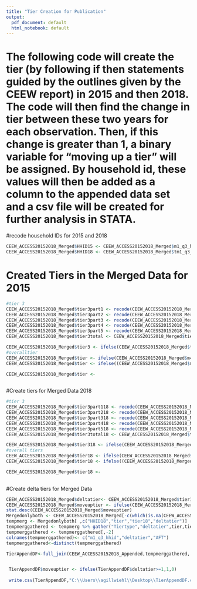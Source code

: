 ```yaml
---
title: "Tier Creation for Publication"
output:
  pdf_document: default
  html_notebook: default
---
```

# The following code will create the tier (by following if then statements guided by the outlines given by the CEEW report) in 2015 and then 2018. The code will then find the change in tier between these two years for each observation. Then, if this change is greater than 1, a binary variable for "moving up a tier" will be assigned. By household id, these values will then be added as a column to the appended data set and a csv file will be created for further analysis in STATA. 

#recode household IDs for 2015 and 2018 
```r
CEEW_ACCESS20152018_Merged$HHID15 <- CEEW_ACCESS20152018_Merged$m1_q3_hhid
CEEW_ACCESS20152018_Merged$HHID18 <- CEEW_ACCESS20152018_Merged$tm1_q3_hhid

```

# Created Tiers in the Merged Data for 2015
```r
#tier 3
CEEW_ACCESS20152018_Merged$tier3part1 <- recode(CEEW_ACCESS20152018_Merged$m4_q103_lpg, "0=0; 1=3") 
CEEW_ACCESS20152018_Merged$tier3part2 <- recode(CEEW_ACCESS20152018_Merged$m4_q109_firewood, "0=3; 1=0") 
CEEW_ACCESS20152018_Merged$tier3part3 <- recode(CEEW_ACCESS20152018_Merged$m4_q113_dungcake, "0=3; 1=0")
CEEW_ACCESS20152018_Merged$tier3part4 <- recode(CEEW_ACCESS20152018_Merged$m4_q114_agro, "0=3; 1=0")
CEEW_ACCESS20152018_Merged$tier3part5 <- recode(CEEW_ACCESS20152018_Merged$m4_q115_other_fuel, "0=3; 1=0")
CEEW_ACCESS20152018_Merged$tier3total <- CEEW_ACCESS20152018_Merged$tier3part1+CEEW_ACCESS20152018_Merged$tier3part1+CEEW_ACCESS20152018_Merged$tier3part2+CEEW_ACCESS20152018_Merged$tier3part3+CEEW_ACCESS20152018_Merged$tier3part4+CEEW_ACCESS20152018_Merged$tier3part5

CEEW_ACCESS20152018_Merged$tier3 <- ifelse(CEEW_ACCESS20152018_Merged$tier3total==15, 4,0)
#overalltier
CEEW_ACCESS20152018_Merged$tier <- ifelse(CEEW_ACCESS20152018_Merged$m4_q103_lpg==0,0,0)
CEEW_ACCESS20152018_Merged$tier <- ifelse((CEEW_ACCESS20152018_Merged$m4_q103_lpg==1 && CEEW_ACCESS20152018_Merged$m5_q119_main_cookfuel_avail>=2 && CEEW_ACCESS20152018_Merged$m5_q121_cook_difficult==0 && CEEW_ACCESS20152018_Merged$m5_q121_cook_expensive==0 && CEEW_ACCESS20152018_Merged$m5_q121_cook_quality==1 && CEEW_ACCESS20152018_Merged$m5_q121_cook_muchtime==0), 2, CEEW_ACCESS20152018_Merged$tier) 

CEEW_ACCESS20152018_Merged$tier <-                                      ifelse((CEEW_ACCESS20152018_Merged$m4_q103_lpg==1 && CEEW_ACCESS20152018_Merged$m5_q119_main_cookfuel_avail<=1 | CEEW_ACCESS20152018_Merged$m5_q121_cook_difficult==1 | CEEW_ACCESS20152018_Merged$m5_q121_cook_expensive==1 | CEEW_ACCESS20152018_Merged$m5_q121_cook_quality==0| CEEW_ACCESS20152018_Merged$m5_q121_cook_muchtime==0),1, CEEW_ACCESS20152018_Merged$tier)
                                                                            CEEW_ACCESS20152018_Merged$tier <-                                                                  ifelse(CEEW_ACCESS20152018_Merged$tier3==4,3,CEEW_ACCESS20152018_Merged$tier)
```

#Create tiers for Merged Data 2018
```r
#tier 3
CEEW_ACCESS20152018_Merged$tier3part118 <- recode(CEEW_ACCESS20152018_Merged$tm4_q103_lpg, "0=0; 1=3") 
CEEW_ACCESS20152018_Merged$tier3part218 <- recode(CEEW_ACCESS20152018_Merged$tm4_q109_firewood, "0=3; 1=0") 
CEEW_ACCESS20152018_Merged$tier3part318 <- recode(CEEW_ACCESS20152018_Merged$tm4_q113_dungcake, "0=3; 1=0")
CEEW_ACCESS20152018_Merged$tier3part418 <- recode(CEEW_ACCESS20152018_Merged$tm4_q114_agro, "0=3; 1=0")
CEEW_ACCESS20152018_Merged$tier3part518 <- recode(CEEW_ACCESS20152018_Merged$tm4_q115_other_fuel, "0=3; 1=0")
CEEW_ACCESS20152018_Merged$tier3total18 <- CEEW_ACCESS20152018_Merged$tier3part118+CEEW_ACCESS20152018_Merged$tier3part118+CEEW_ACCESS20152018_Merged$tier3part218+CEEW_ACCESS20152018_Merged$tier3part318+CEEW_ACCESS20152018_Merged$tier3part418+CEEW_ACCESS20152018_Merged$tier3part518

CEEW_ACCESS20152018_Merged$tier318 <- ifelse(CEEW_ACCESS20152018_Merged$tier3total18==15, 4,0)
#overall tiers
CEEW_ACCESS20152018_Merged$tier18 <- ifelse(CEEW_ACCESS20152018_Merged$tm4_q103_lpg==0,0,0)
CEEW_ACCESS20152018_Merged$tier18 <- ifelse((CEEW_ACCESS20152018_Merged$tm4_q103_lpg==1 && CEEW_ACCESS20152018_Merged$tm5_q119_main_cookfuel_avail>=2 && CEEW_ACCESS20152018_Merged$tm5_q121_cook_difficult==0 && CEEW_ACCESS20152018_Merged$tm5_q121_cook_expensive==0 && CEEW_ACCESS20152018_Merged$tm5_q121_cook_quality==1 && CEEW_ACCESS20152018_Merged$tm5_q121_cook_muchtime==0), 2, CEEW_ACCESS20152018_Merged$tier18) 

CEEW_ACCESS20152018_Merged$tier18 <-                                      ifelse((CEEW_ACCESS20152018_Merged$tm4_q103_lpg==1 && CEEW_ACCESS20152018_Merged$tm5_q119_main_cookfuel_avail<=1 | CEEW_ACCESS20152018_Merged$tm5_q121_cook_difficult==1 | CEEW_ACCESS20152018_Merged$tm5_q121_cook_expensive==1 | CEEW_ACCESS20152018_Merged$tm5_q121_cook_quality==0| CEEW_ACCESS20152018_Merged$tm5_q121_cook_muchtime==0),1, CEEW_ACCESS20152018_Merged$tier18)
                                                                            CEEW_ACCESS20152018_Merged$tier18 <-                                                                  ifelse(CEEW_ACCESS20152018_Merged$tier318==4,3,CEEW_ACCESS20152018_Merged$tier18)
```

#Create delta tiers for Merged Data
```r
CEEW_ACCESS20152018_Merged$deltatier<- CEEW_ACCESS20152018_Merged$tier18-CEEW_ACCESS20152018_Merged$tier
CEEW_ACCESS20152018_Merged$moveuptier <- ifelse(CEEW_ACCESS20152018_Merged$deltatier>=1,1,0)
stat.desc(CEEW_ACCESS20152018_Merged$moveuptier)
Mergedonlyboth <- CEEW_ACCESS20152018_Merged[-c(which(is.na(CEEW_ACCESS20152018_Merged$deltatier))),]
tempmerg <- Mergedonlyboth[ ,c("HHID18","tier","tier18","deltatier")]
tempmerggathered <- tempmerg %>% gather("Tiertype","deltatier",tier,tier18) %>% mutate(year=ifelse(Tiertype=="tier", 0,1))
tempmerggathered <- tempmerggathered[,-2]
colnames(tempmerggathered)<- c("m1_q3_hhid","deltatier","AFT")
tempmerggathered<-distinct(tempmerggathered) 

TierAppendDF<-full_join(CEEW_ACCESS20152018_Appended,tempmerggathered, by=c("m1_q3_hhid","AFT"), all.x=TRUE,all.y=TRUE)


 TierAppendDF$moveuptier <- ifelse(TierAppendDF$deltatier>=1,1,0)
 
 write.csv(TierAppendDF,"C:\\Users\\agillwiehl\\Desktop\\TierAppendDF.csv", row.names=FALSE)
```
 
 

